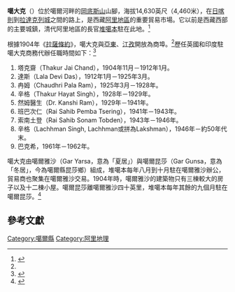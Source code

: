 {{Infobox settlement
|name=噶大克
|native_name      =
|nickname           =
|image_skyline      =
|image_size         =
|image_caption      =
|image_flag         =
|image_seal         =
|image_map          =
|map_caption        =
|pushpin_map=
|subdivision_type   = 國家
|subdivision_name   =[[中華人民共和國|中華人民共和國]]
|subdivision_type1=自治區
|subdivision_name1=[[西藏自治區|西藏自治區]]
|subdivision_type2=地級行政區
|subdivision_name2=[[阿里地區|阿里地區]]
|subdivision_type3=縣
|subdivision_name3=[[噶爾縣|噶爾縣]]
|leader_title       =
|leader_name        =
|established_title  =
|established_date   =
|area_magnitude     =
|area_total_km2         =
|area_land_km2          =
|area_water_km2         =
|population_as_of   =
|population_note    =
|population_total   =
|population_metro   =
|population_density_km2 =
|timezone           = [[中國時區|中國時區]]
|utc_offset         = +8
|timezone_DST       =
|utc_offset_DST     =
|coordinates        = {{coord|31|45|0|N|80|22|0|E}}
|elevation_m          =
|postal_code        =
|area_code       =
|blank_name             =
|blank_info             =
|website            =
|footnotes          =
}}
'''噶大克'''（{{lang-bo|སྒར་ཐོག}}）位於噶爾河畔的[[岡底斯山|岡底斯山]]山腳，海拔14,630英尺（4,460米），在[[日喀則|日喀則]]到[[拉達克|拉達克]][[列城|列城]]之間的路上，是西藏[[阿里地區|阿里地區]]的重要貿易市場。它以前是西藏西部的主要城鎮，清代阿里地區的長官[[堆噶本|堆噶本]]駐在此地。<ref name="大英百科">{{Cite web | url=https://www.britannica.com/place/Gartok | title=Gartok | website=大英百科全書 | accessdate=2017-10-04 | archive-date=2020-10-19 | archive-url=https://web.archive.org/web/20201019162353/https://www.britannica.com/place/Gartok | dead-url=no }}{{en}}</ref>

根據1904年《[[拉薩條約|拉薩條約]]》，噶大克與[[亞東|亞東]]、[[江孜|江孜]]開放為商埠。<ref name="大英百科"/>歷任英國和印度駐噶大克商務代辦任職時間如下：<ref>{{Cite journal| title=《英、印驻噶大克商务代办及国外探险西部西藏小史》| url=http://tibet.cn/periodical/xzyj/2001/03/200706/t20070620_255445.html| journal=《西藏研究》| author=房建昌| date=2001年| issue=3| access-date=2017-10-24| archive-date=2016-10-30| archive-url=https://web.archive.org/web/20161030221327/http://www.tibet.cn/periodical/xzyj/2001/03/200706/t20070620_255445.html| dead-url=yes}}</ref>
# 塔克齋（Thakur Jai Chand），1904年11月－1912年1月。
# 達斯（Lala Devi Das），1912年1月－1925年3月。
# 冉姆（Chaudhri Pala Ram），1925年3月－1928年。
# 辛格（Thakur Hayat Singh），1928年－1929年。
# 然姆醫生（Dr. Kanshi Ram），1929年－1941年。
# 班巴次仁（Rai Sahib Pemba Tsering），1941年－1943年。
# 索南土登（Rai Sahib Sonam Tobden），1943年－1946年。
# 辛格（Lachhman Singh, Lachhman或拼為Lakshman），1946年－約50年代末。
# 巴克希，1961年－1962年。

噶大克由噶爾雅沙（Gar Yarsa，意為「夏居」）與噶爾昆莎（Gar Gunsa，意為「冬居」，今為噶爾縣昆莎鄉）組成，堆噶本每年八月到十月駐在噶爾雅沙辦公，貿易商也聚集在噶爾雅沙交易。1904年時，噶爾雅沙的建築物只有三棟較大的房子以及十二棟小屋。噶爾昆莎離噶爾雅沙四十英里，堆噶本每年其餘的九個月駐在噶爾昆莎。<ref>{{cite book | title=''The great plateau; being an account of exploration in Central Tibet, 1903, and of the Gartok expedition, 1904-1905'' |author=Captain Cecil Godfrey Rawling | year=1905年11月 | location=London | publisher=Edward Arnold | page=272| url=https://archive.org/stream/greatplateaubein00rawl#page/272/mode/1up}}{{en}}</ref>

==參考文獻==
{{Reflist}}

[[Category:噶爾縣|Category:噶爾縣]]
[[Category:阿里地理|Category:阿里地理]]